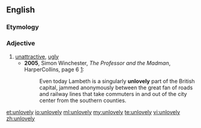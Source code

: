 ==English==

===Etymology===
{{prefix|un|lovely}}

===Adjective===
{{en-adj|er}}

# [[unattractive]], [[ugly]]
#* '''2005''', Simon Winchester, ''The Professor and the Madman'', HarperCollins, page 6 [http://books.google.com/books?id=mSlgn03zAroC&pg=PT11&dq=simon+winchester+unlovely&hl=en&ei=WCI8TsbBCcGGsgKy2-T2Dw&sa=X&oi=book_result&ct=result&resnum=1&ved=0CC0Q6AEwAA#v=onepage&q&f=false]:
#*: Even today Lambeth is a singularly '''unlovely''' part of the British capital, jammed anonymously between the great fan of roads and railway lines that take commuters in and out of the city center from the southern counties.

[[et:unlovely]]
[[io:unlovely]]
[[ml:unlovely]]
[[my:unlovely]]
[[te:unlovely]]
[[vi:unlovely]]
[[zh:unlovely]]